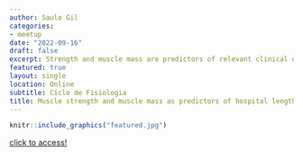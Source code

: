 ```yaml
---
author: Saulo Gil
categories:
- meetup
date: "2022-09-16"
draft: false
excerpt: Strength and muscle mass are predictors of relevant clinical outcomes in critically ill patients, but in hospitalized patients with COVID-19, it remains to be determined. In this prospective observational study, we demostrated that muscle strength and muscle mass are predictive of hospital length of stay in patients with moderate to severe COVID-19 patients.
featured: true
layout: single
location: Online
subtitle: Ciclo de Fisiologia
title: Muscle strength and muscle mass as predictors of hospital length of stay in patients with moderate to severe COVID-19: a prospective observational study (In portuguese)
---
```


```r
knitr::include_graphics("featured.jpg")
```

[click to access!](https://www.youtube.com/watch?v=l7xZLxY8kSQ)
